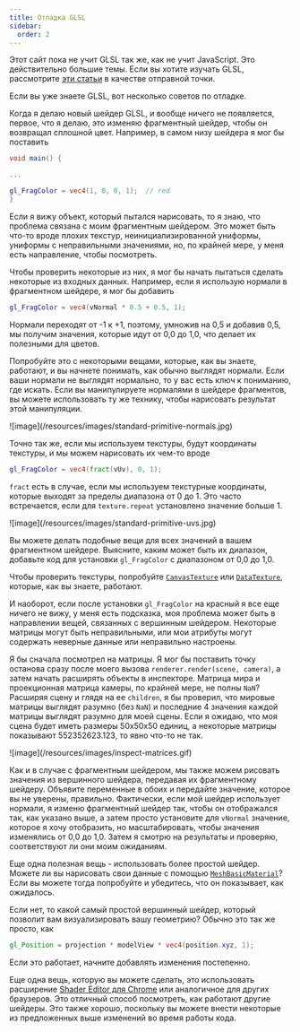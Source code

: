```yaml
---
title: Отладка GLSL
sidebar:
  order: 2
---
```


Этот сайт пока не учит GLSL так же, как не учит JavaScript. Это действительно большие темы. Если вы хотите изучать GLSL, рассмотрите
[эти статьи](https://webglfundamentals.org) в качестве отправной точки.

Если вы уже знаете GLSL, вот несколько советов по отладке.

Когда я делаю новый шейдер GLSL, и вообще ничего не появляется, первое, что я делаю,
это изменяю фрагментный шейдер, чтобы он возвращал сплошной цвет. Например, в самом низу шейдера я мог бы поставить

```glsl
void main() {

...

gl_FragColor = vec4(1, 0, 0, 1);  // red
}
```

Если я вижу объект, который пытался нарисовать, то я знаю, что проблема связана с моим фрагментным шейдером.
Это может быть что-то вроде плохих текстур, неинициализированной униформы,
униформы с неправильными значениями, но, по крайней мере, у меня есть направление, чтобы посмотреть.

Чтобы проверить некоторые из них, я мог бы начать пытаться сделать некоторые из входных данных.
Например, если я использую нормали в фрагментном шейдере, я мог бы добавить

```glsl
gl_FragColor = vec4(vNormal * 0.5 + 0.5, 1);
```

Нормали переходят от -1 к +1, поэтому, умножив на 0,5 и добавив 0,5,
мы получим значения, которые идут от 0,0 до 1,0, что делает их полезными для цветов.

Попробуйте это с некоторыми вещами, которые, как вы знаете, работают, и вы начнете понимать, как обычно выглядят нормали.
Если ваши нормали не выглядят нормально, то у вас есть ключ к пониманию, где искать.
Если вы манипулируете нормалями в шейдере фрагментов, вы можете использовать ту же технику, чтобы нарисовать результат этой манипуляции.

<div class="threejs_center">
  ![image](/resources/images/standard-primitive-normals.jpg)
</div>

Точно так же, если мы используем текстуры, будут координаты текстуры, и мы можем нарисовать их чем-то вроде

```glsl
gl_FragColor = vec4(fract(vUv), 0, 1);
```

`fract` есть в случае, если мы используем текстурные координаты, которые выходят за пределы диапазона от 0 до 1.
Это часто встречается, если для `texture.repeat` установлено значение больше 1.

<div class="threejs_center">
  ![image](/resources/images/standard-primitive-uvs.jpg)
</div>

Вы можете делать подобные вещи для всех значений в вашем фрагментном шейдере.
Выясните, каким может быть их диапазон, добавьте код для установки `gl_FragColor` с диапазоном от 0,0 до 1,0.

Чтобы проверить текстуры, попробуйте [`CanvasTexture`](/api/en/textures/CanvasTexture) или [`DataTexture`](/api/en/textures/DataTexture), которые, как вы знаете, работают.

И наоборот, если после установки `gl_FragColor` на красный я все еще ничего не вижу,
у меня есть подсказка, моя проблема может быть в направлении вещей, связанных с вершинным шейдером.
Некоторые матрицы могут быть неправильными, или мои атрибуты могут содержать неверные данные или неправильно настроены.

Я бы сначала посмотрел на матрицы. Я мог бы поставить точку останова сразу после моего вызова `renderer.render(scene, camera)`,
а затем начать расширять объекты в инспекторе. Матрица мира и проекционная матрица камеры, по крайней мере, не полны `NaN`?
Расширяя сцену и глядя на ее `children`, я бы проверил, что мировые матрицы выглядят разумно (без `NaN`) и последние 4 значения каждой матрицы выглядят разумно для моей сцены.
Если я ожидаю, что моя сцена будет иметь размеры 50x50x50 единиц, а некоторые матрицы показывают 552352623.123, то явно что-то не так.

<div class="threejs_center">
  ![image](/resources/images/inspect-matrices.gif)
</div>

Как и в случае с фрагментным шейдером, мы также можем рисовать значения из вершинного шейдера, передавая их фрагментному шейдеру.
Объявите переменные в обоих и передайте значение, которое вы не уверены, правильно. Фактически, если мой шейдер использует нормали,
я изменю фрагментный шейдер так, чтобы он отображался так, как указано выше, а затем просто установите для `vNormal` значение, которое я хочу отобразить,
но масштабировать, чтобы значения изменялись от 0,0 до 1,0. Затем я смотрю на результаты и проверяю, соответствуют ли они моим ожиданиям.

Еще одна полезная вещь - использовать более простой шейдер.
Можете ли вы нарисовать свои данные с помощью [`MeshBasicMaterial`](/api/en/materials/MeshBasicMaterial)?
Если вы можете тогда попробуйте и убедитесь, что он показывает, как ожидалось.

Если нет, то какой самый простой вершинный шейдер, который позволит вам визуализировать вашу геометрию? Обычно это так же просто, как

```glsl
gl_Position = projection * modelView * vec4(position.xyz, 1);
```

Если это работает, начните добавлять изменения постепенно.

Еще одна вещь, которую вы можете сделать, это использовать расширение
[Shader Editor для Chrome](https://chrome.google.com/webstore/detail/shader-editor/ggeaidddejpbakgafapihjbgdlbbbpob?hl=en)
или аналогичное для других браузеров. Это отличный способ посмотреть, как работают другие шейдеры. Это также хорошо,
поскольку вы можете внести некоторые из предложенных выше изменений во время работы кода.
